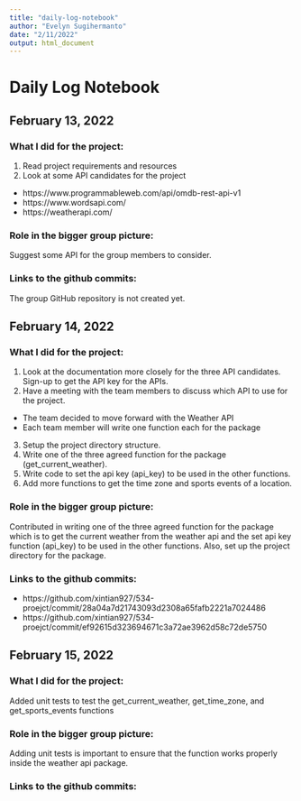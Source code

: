 ```yaml
---
title: "daily-log-notebook"
author: "Evelyn Sugihermanto"
date: "2/11/2022"
output: html_document
---
```


# Daily Log Notebook

## February 13, 2022
### What I did for the project:
1. Read project requirements and resources 
2. Look at some API candidates for the project
- https://www.programmableweb.com/api/omdb-rest-api-v1
- https://www.wordsapi.com/
- https://weatherapi.com/

### Role in the bigger group picture: 
Suggest some API for the group members to consider.

### Links to the github commits:
The group GitHub repository is not created yet.


## February 14, 2022
### What I did for the project:
1. Look at the documentation more closely for the three API candidates. Sign-up to get the API key for the APIs.
2. Have a meeting with the team members to discuss which API to use for the project.
- The team decided to move forward with the Weather API
- Each team member will write one function each for the package
3. Setup the project directory structure.
4. Write one of the three agreed function for the package (get_current_weather).
5. Write code to set the api key (api_key) to be used in the other functions.
6. Add more functions to get the time zone and sports events of a location.

### Role in the bigger group picture:
Contributed in writing one of the three agreed function for the package which is to get the current weather from the weather api and the set api key function (api_key) to be used in the other functions. Also, set up the project directory for the package.

### Links to the github commits:
- https://github.com/xintian927/534-proejct/commit/28a04a7d21743093d2308a65fafb2221a7024486
- https://github.com/xintian927/534-proejct/commit/ef92615d323694671c3a72ae3962d58c72de5750

## February 15, 2022
### What I did for the project:
Added unit tests to test the get_current_weather, get_time_zone, and get_sports_events functions

### Role in the bigger group picture:
Adding unit tests is important to ensure that the function works properly inside the weather api package.

### Links to the github commits:
